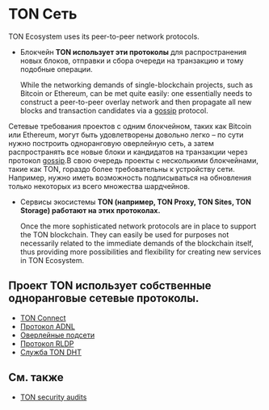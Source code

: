 
# TON Сеть

TON Ecosystem uses its peer-to-peer network protocols.

- Блокчейн **TON использует эти протоколы** для распространения новых блоков, отправки и сбора очереди на транзакцию и тому подобные операции.

  While the networking demands of single-blockchain projects, such as Bitcoin or Ethereum, can be met quite easily: one essentially needs to construct a peer-to-peer overlay network and then propagate all new blocks and transaction candidates via a [gossip](https://en.wikipedia.org/wiki/Gossip_protocol) protocol.

Сетевые требования проектов с одним блокчейном, таких как Bitcoin или Ethereum, могут быть удовлетворены довольно легко  – по сути нужно построить одноранговую оверлейную сеть, а затем распространять все новые блоки и кандидатов на транзакции через протокол [gossip](https://en.wikipedia.org/wiki/Gossip_protocol).В свою очередь проекты с несколькими блокчейнами, такие как TON, гораздо более требовательны к устройству сети. Например, нужно иметь возможность подписываться на обновления только некоторых из всего множества шардчейнов.

- Сервисы экосистемы **TON (например, TON Proxy, TON Sites, TON Storage) работают на этих протоколах.**

  Once the more sophisticated network protocols are in place to support the TON blockchain. 
  They can easily be used for purposes not necessarily related to the immediate demands of the blockchain itself, thus providing more possibilities and flexibility for creating new services in TON Ecosystem.

## Проект TON использует собственные одноранговые сетевые протоколы.

- [TON Connect](/v3/guidelines/ton-connect/overview/)
- [Протокол ADNL](/v3/documentation/network/protocols/adnl/overview)
- [Оверлейные подсети](/v3/documentation/network/protocols/overlay)
- [Протокол RLDP](/v3/documentation/network/protocols/rldp)
- [Служба TON DHT](/v3/documentation/network/protocols/dht/ton-dht)

## См. также

- [TON security audits](/v3/concepts/dive-into-ton/ton-blockchain/security-measures/)

<Feedback />
